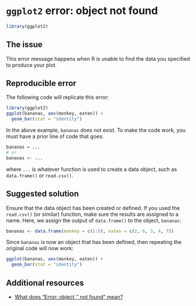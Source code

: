 # `ggplot2` error: object not found

```r
library(ggplot2)
```

## The issue

This error message happens when R is unable to find the data you specified to produce your plot.

## Reproducible error

The following code will replicate this error:

```r
library(ggplot2)
ggplot(bananas, aes(monkey, eaten)) +
  geom_bar(stat = "identity")
```

In the above example, `bananas` does not exist. To make the code work, you must have a prior line of code that goes:

```r
bananas = ...
# or
bananas <- ...
```

where `...` is whatever function is used to create a data object, such as `data.frame()` or `read.csv()`. 


## Suggested solution

Ensure that the data object has been created or defined. 
If you used the `read.csv()` (or similar) function, make sure the results are assigned to a name. 
Here, we assign the output of `data.frame()` to the object, `bananas`:

```r
bananas <- data.frame(monkey = c(1:5), eaten = c(2, 6, 3, 4, 7))
```

Since `bananas` is now an object that has been defined, then repeating the original code will now work:

```r
ggplot(bananas, aes(monkey, eaten)) +
  geom_bar(stat = "identity")
```

## Additional resources

- [What does “Error: object '<myvariable>' not found” mean?](https://stackoverflow.com/questions/27886839/what-does-error-object-myvariable-not-found-mean)
